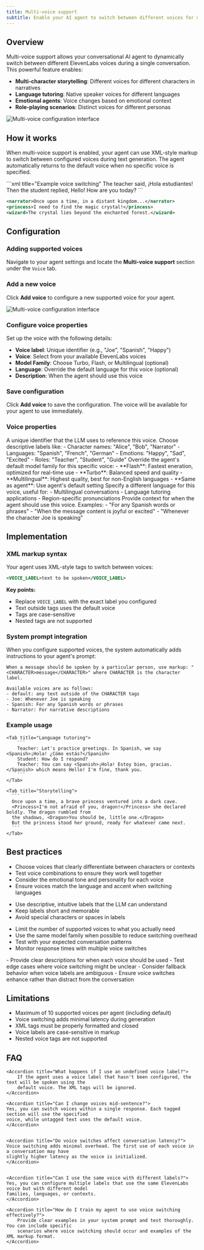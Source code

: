 ```yaml
---
title: Multi-voice support
subtitle: Enable your AI agent to switch between different voices for multi-character conversations and enhanced storytelling.
---
```


## Overview

Multi-voice support allows your conversational AI agent to dynamically switch between different ElevenLabs voices during a single conversation. This powerful feature enables:

- **Multi-character storytelling**: Different voices for different characters in narratives
- **Language tutoring**: Native speaker voices for different languages
- **Emotional agents**: Voice changes based on emotional context
- **Role-playing scenarios**: Distinct voices for different personas

<Frame background="subtle">
  <img
    src="/assets/images/conversational-ai/supported-voices.png"
    alt="Multi-voice configuration interface"
  />
</Frame>

## How it works

When multi-voice support is enabled, your agent can use XML-style markup to switch between configured voices during text generation. The agent automatically returns to the default voice when no specific voice is specified.

<CodeBlocks>
```xml title="Example voice switching"
The teacher said, <spanish>¡Hola estudiantes!</spanish> 
Then the student replied, <student>Hello! How are you today?</student>
```

```xml title="Multi-character dialogue"
<narrator>Once upon a time, in a distant kingdom...</narrator>
<princess>I need to find the magic crystal!</princess>
<wizard>The crystal lies beyond the enchanted forest.</wizard>
```

</CodeBlocks>

## Configuration

### Adding supported voices

Navigate to your agent settings and locate the **Multi-voice support** section under the `Voice` tab.

<Steps>

### Add a new voice

Click **Add voice** to configure a new supported voice for your agent.

<Frame background="subtle">
  <img
    src="/assets/images/conversational-ai/add-supported-voice.png"
    alt="Multi-voice configuration interface"
  />
</Frame>

### Configure voice properties

Set up the voice with the following details:

- **Voice label**: Unique identifier (e.g., "Joe", "Spanish", "Happy")
- **Voice**: Select from your available ElevenLabs voices
- **Model Family**: Choose Turbo, Flash, or Multilingual (optional)
- **Language**: Override the default language for this voice (optional)
- **Description**: When the agent should use this voice

### Save configuration

Click **Add voice** to save the configuration. The voice will be available for your agent to use immediately.

</Steps>

### Voice properties

<AccordionGroup>
  <Accordion title="Voice label">
    A unique identifier that the LLM uses to reference this voice. Choose descriptive labels like: -
    Character names: "Alice", "Bob", "Narrator" - Languages: "Spanish", "French", "German" -
    Emotions: "Happy", "Sad", "Excited" - Roles: "Teacher", "Student", "Guide"
  </Accordion>

<Accordion title="Model family">
  Override the agent's default model family for this specific voice: - **Flash**: Fastest eneration,
  optimized for real-time use - **Turbo**: Balanced speed and quality - **Multilingual**: Highest
  quality, best for non-English languages - **Same as agent**: Use agent's default setting
</Accordion>

<Accordion title="Language override">
  Specify a different language for this voice, useful for: - Multilingual conversations - Language
  tutoring applications - Region-specific pronunciations
</Accordion>

  <Accordion title="Description">
    Provide context for when the agent should use this voice. 
    Examples: 
    - "For any Spanish words or phrases" 
    - "When the message content is joyful or excited" 
    - "Whenever the character Joe is speaking"
  </Accordion>
</AccordionGroup>

## Implementation

### XML markup syntax

Your agent uses XML-style tags to switch between voices:

```xml
<VOICE_LABEL>text to be spoken</VOICE_LABEL>
```

**Key points:**

- Replace `VOICE_LABEL` with the exact label you configured
- Text outside tags uses the default voice
- Tags are case-sensitive
- Nested tags are not supported

### System prompt integration

When you configure supported voices, the system automatically adds instructions to your agent's prompt:

```
When a message should be spoken by a particular person, use markup: "<CHARACTER>message</CHARACTER>" where CHARACTER is the character label.

Available voices are as follows:
- default: any text outside of the CHARACTER tags
- Joe: Whenever Joe is speaking
- Spanish: For any Spanish words or phrases
- Narrator: For narrative descriptions
```

### Example usage

<Tabs>

    <Tab title="Language tutoring">
        ```
        Teacher: Let's practice greetings. In Spanish, we say <Spanish>¡Hola! ¿Cómo estás?</Spanish>
        Student: How do I respond?
        Teacher: You can say <Spanish>¡Hola! Estoy bien, gracias.</Spanish> which means Hello! I'm fine, thank you.
        ```
    </Tab>

    <Tab title="Storytelling">
      ```
      Once upon a time, a brave princess ventured into a dark cave.
      <Princess>I'm not afraid of you, dragon!</Princess> she declared boldly. The dragon rumbled from
      the shadows, <Dragon>You should be, little one.</Dragon>
      But the princess stood her ground, ready for whatever came next.
      ```
    </Tab>

</Tabs>

## Best practices

<AccordionGroup>

<Accordion title="Voice selection">

- Choose voices that clearly differentiate between characters or contexts
- Test voice combinations to ensure they work well together
- Consider the emotional tone and personality for each voice
- Ensure voices match the language and accent when switching languages

</Accordion>

<Accordion title="Label naming">

- Use descriptive, intuitive labels that the LLM can understand
- Keep labels short and memorable
- Avoid special characters or spaces in labels

</Accordion>

<Accordion title="Performance optimization">

- Limit the number of supported voices to what you actually need
- Use the same model family when possible to reduce switching overhead
- Test with your expected conversation patterns
- Monitor response times with multiple voice switches

</Accordion>

  <Accordion title="Content guidelines">
    - Provide clear descriptions for when each voice should be used 
    - Test edge cases where voice switching might be unclear
     - Consider fallback behavior when voice labels are ambiguous 
     - Ensure voice switches enhance rather than distract from the conversation
  </Accordion>
  
</AccordionGroup>

## Limitations

<Note>

- Maximum of 10 supported voices per agent (including default)
- Voice switching adds minimal latency during generation
- XML tags must be properly formatted and closed
- Voice labels are case-sensitive in markup
- Nested voice tags are not supported

</Note>

## FAQ

<AccordionGroup>

    <Accordion title="What happens if I use an undefined voice label?">
        If the agent uses a voice label that hasn't been configured, the text will be spoken using the
        default voice. The XML tags will be ignored.
    </Accordion>

    <Accordion title="Can I change voices mid-sentence?">
    Yes, you can switch voices within a single response. Each tagged section will use the specified
    voice, while untagged text uses the default voice.
    </Accordion>


    <Accordion title="Do voice switches affect conversation latency?">
    Voice switching adds minimal overhead. The first use of each voice in a conversation may have
    slightly higher latency as the voice is initialized.
    </Accordion>


    <Accordion title="Can I use the same voice with different labels?">
    Yes, you can configure multiple labels that use the same ElevenLabs voice but with different model
    families, languages, or contexts.
    </Accordion>

    <Accordion title="How do I train my agent to use voice switching effectively?">
        Provide clear examples in your system prompt and test thoroughly. You can include specific
        scenarios where voice switching should occur and examples of the XML markup format.
    </Accordion>

</AccordionGroup>
